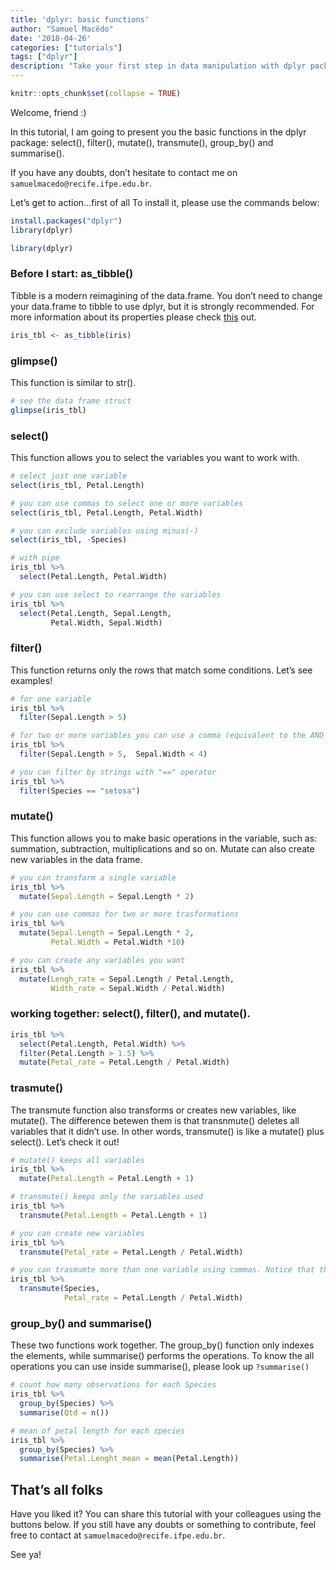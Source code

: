 ```yaml
---
title: 'dplyr: basic functions'
author: "Samuel Macêdo"
date: '2018-04-26'
categories: ["tutorials"]
tags: ["dplyr"]
description: "Take your first step in data manipulation with dplyr package. This tutorial will present you the basic functions: select(), filter(), mutate(), transmute(), group_by() and summarise()."
---
```


```r
knitr::opts_chunk$set(collapse = TRUE)
```

Welcome, friend :)

In this tutorial, I am going to present you the basic functions in the dplyr package: select(), filter(), mutate(), transmute(), group_by() and summarise().

If you have any doubts, don't hesitate to contact me on `samuelmacedo@recife.ifpe.edu.br`. 

Let's get to action...first of all To install it, please use the commands below: 

```r
install.packages("dplyr")
library(dplyr)
```

```r
library(dplyr)
```

### Before I start: as_tibble()

Tibble is a modern reimagining of the data.frame. You don't need to change your data.frame to tibble to use dplyr, but it is strongly recommended. For more information about its properties please check [this](https://tibble.tidyverse.org/) out. 

```r
iris_tbl <- as_tibble(iris)
```

### glimpse()

 This function is similar to str().
```r
# see the data frame struct
glimpse(iris_tbl)
``` 

### select()
This function allows you to select the variables you want to work with.
```r
# select just one variable
select(iris_tbl, Petal.Length) 
```
```r
# you can use commas to select one or more variables
select(iris_tbl, Petal.Length, Petal.Width)  
```
```r
# you can exclude variables using minus(-)
select(iris_tbl, -Species) 
```
```r
# with pipe
iris_tbl %>% 
  select(Petal.Length, Petal.Width)
```
```r
# you can use select to rearrange the variables
iris_tbl %>% 
  select(Petal.Length, Sepal.Length, 
         Petal.Width, Sepal.Width)
```

### filter()
This function returns only the rows that match some conditions. Let's see examples!
```r
# for one variable
iris_tbl %>% 
  filter(Sepal.Length > 5)
```
```r
# for two or more variables you can use a comma (equivalent to the AND operator)
iris_tbl %>% 
  filter(Sepal.Length > 5,  Sepal.Width < 4)
```
```r
# you can filter by strings with "==" operator
iris_tbl %>% 
  filter(Species == "setosa")
```

### mutate()
This function allows you to make basic operations in the variable, such as: summation, subtraction, multiplications and so on. Mutate can also create new variables in the data frame.
```r
# you can transform a single variable
iris_tbl %>% 
  mutate(Sepal.Length = Sepal.Length * 2)

```

```r
# you can use commas for two or more trasformations
iris_tbl %>% 
  mutate(Sepal.Length = Sepal.Length * 2,
         Petal.Width = Petal.Width *10)
```

```r
# you can create any variables you want
iris_tbl %>% 
  mutate(Lengh_rate = Sepal.Length / Petal.Length,
         Width_rate = Sepal.Width / Petal.Width)
```

### working together: select(), filter(), and mutate().
```r
iris_tbl %>% 
  select(Petal.Length, Petal.Width) %>% 
  filter(Petal.Length > 1.5) %>% 
  mutate(Petal_rate = Petal.Length / Petal.Width)
```

### trasmute()

The transmute function also transforms or creates new variables, like mutate(). The difference betewen them is that transnmute() deletes all variables that it didn't use. In other words, transmute() is like a mutate() plus select(). Let's check it out!

```r
# mutate() keeps all variables
iris_tbl %>% 
  mutate(Petal.Length = Petal.Length + 1)

```
```r
# transmute() keeps only the variables used
iris_tbl %>% 
  transmute(Petal.Length = Petal.Length + 1)
```

```r
# you can create new variables
iris_tbl %>% 
  transmute(Petal_rate = Petal.Length / Petal.Width)
```

```r
# you can trasmumte more than one variable using commas. Notice that the order of the variables in the data.frame is the same as the order written in the code.
iris_tbl %>%
  transmute(Species,
            Petal_rate = Petal.Length / Petal.Width)
```

### group_by() and summarise()

These two functions work together. The group_by() function only indexes the elements, while summarise() performs the operations. To know the all operations you can use inside summarise(), please look up `?summarise()`

```r
# count how many observations for each Species
iris_tbl %>% 
  group_by(Species) %>% 
  summarise(Qtd = n())
```

```r
# mean of petal length for each species
iris_tbl %>% 
  group_by(Species) %>% 
  summarise(Petal.Lenght_mean = mean(Petal.Length))
```

## That's all folks

Have you liked it? You can share this tutorial with your colleagues using the buttons below.
If you still have any doubts or something to contribute, feel free to contact at `samuelmacedo@recife.ifpe.edu.br`.

See ya!